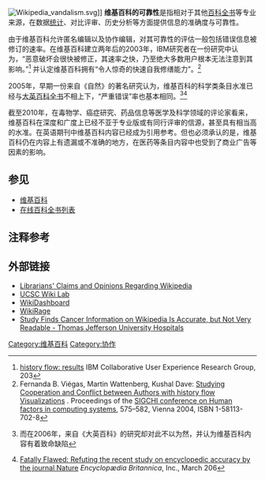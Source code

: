 {{expand|time=2011-01-18T13:14:42+00:00}}
{{Expand English|Reliability of Wikipedia}}
[[Image:Wikipedia_vandalism.svg|thumb]]]]
'''维基百科的可靠性'''是指相对于其他[[百科全书|百科全书]]等专业来源，在数据[[统计学|统计]]、对比评审、历史分析等方面提供信息的准确度与可靠性。

由于维基百科允许匿名编辑以及协作编辑，对其可靠性的评估一般包括错误信息被修订的速率。在维基百科建立两年后的2003年，IBM研究者在一份研究中认为，“恶意破坏会很快被修正，其速率之快，乃至绝大多数用户根本无法注意到其影响。”<ref>[http://www.research.ibm.com/visual/projects/history_flow/results.htm history flow: results] {{Wayback|url=http://www.research.ibm.com/visual/projects/history_flow/results.htm |date=20061102094447 }} IBM Collaborative User Experience Research Group, 203</ref> 并认定维基百科拥有“令人惊奇的快速自我修缮能力”。<ref>Fernanda B. Viégas, Martin Wattenberg, Kushal Dave: [http://alumni.media.mit.edu/~fviegas/papers/history_flow.pdf Studying Cooperation and Conflict between Authors with history flow Visualizations] {{Wayback|url=http://alumni.media.mit.edu/~fviegas/papers/history_flow.pdf |date=20060125025047 }}. Proceedings of the [[CHI_(conference)|SIGCHI conference on Human factors in computing systems]], 575–582, Vienna 2004,  ISBN 1-58113-702-8</ref>

2005年，早期一份来自《自然》的著名研究认为，维基百科的科学类条目水准已经与[[大英百科全书|大英百科全书]]不相上下，“严重错误”率也基本相同。<ref name="GilesJ205Internet">{{Cite journal|author=[[Jim_Giles_(reporter)|Jim Giles]]|title=Internet encyclopedias go head to head|journal=[[自然_(期刊)|自然]]|volume=438|pages=900–901|url=http://www.nature.com/nature/journal/v438/n7070/full/438900a.html|doi=10.1038/438900a|pmid=16355180|issue=7070|date=2005年12月|access-date=2011-01-18|archive-date=2009-11-24|archive-url=https://web.archive.org/web/20091124180014/http://www.nature.com/nature/journal/v438/n7070/full/438900a.html|dead-url=no}} 

而在2006年，来自《大英百科》的研究却对此不以为然，并认为维基百科内容有着致命缺陷{{cite news|title=Wikipedia survives research test|date=December 15, 205|work=[[BBC_News|BBC News]]|publisher=[[British_Broadcasting_Corporation|BBC]]|url=http://news.bbc.co.uk/2/hi/technology/4530930.stm|accessdate=2011-01-18|archive-date=2012-08-07|archive-url=https://web.archive.org/web/20120807165903/http://news.bbc.co.uk/2/hi/technology/4530930.stm|dead-url=no}}</ref><ref>[http://corporate.britannica.com/britannica_nature_response.pdf Fatally Flawed: Refuting the recent study on encyclopedic accuracy by the journal Nature] {{Wayback|url=http://corporate.britannica.com/britannica_nature_response.pdf |date=20160709053629 }} ''Encyclopædia Britannica'', Inc., March 206</ref>

截至2010年，在毒物学、癌症研究、药品信息等医学及科学领域的评论家看来，维基百科在深度和广度上已经不亚于专业版或有同行评审的信源，甚至具有相当高的水准。在英语期刊中维基百科内容已经成为引用参考。但也必须承认的是，维基百科仍在内容上有遗漏或不准确的地方，在医药等条目内容中也受到了商业广告等因素的影响。

== 参见 ==
* [[维基百科|维基百科]]
* [[在线百科全书列表|在线百科全书列表]]

== 注释参考 ==
{{reflist|2}}

==外部链接==
* [https://web.archive.org/web/20110211104239/http://liswiki.org/wiki/Wikipedia Librarians' Claims and Opinions Regarding Wikipedia ]
* [http://wikitrust.soe.ucsc.edu/ UCSC Wiki Lab ]
* [https://web.archive.org/web/20100828075449/http://wikidashboard.parc.com/ WikiDashboard ]
* [https://web.archive.org/web/20110128045114/http://www.wikirage.com/ WikiRage ]
* [https://web.archive.org/web/20110127164903/http://jeffersonhospital.org/News/2010-june-cancer-information.aspx Study Finds Cancer Information on Wikipedia Is Accurate, but Not Very Readable - Thomas Jefferson University Hospitals]

{{维基百科}}

[[Category:维基百科|Category:维基百科]]
[[Category:协作|Category:协作]]